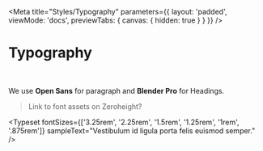 
<Meta
    title="Styles/Typography"
    parameters={{ 
        layout: 'padded', 
        viewMode: 'docs',
        previewTabs: { canvas: { hidden: true } }
    }}
/>

# Typography

<br/>

We use **Open Sans** for paragraph and **Blender Pro** for Headings.

> Link to font assets on Zeroheight?

<Typeset fontSizes={['3.25rem', '2.25rem', '1.5rem', '1.25rem', '1rem', '.875rem']} sampleText="Vestibulum id ligula porta felis euismod semper." />

